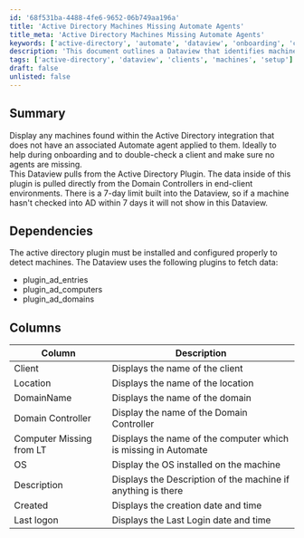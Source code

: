 ```yaml
---
id: '68f531ba-4488-4fe6-9652-06b749aa196a'
title: 'Active Directory Machines Missing Automate Agents'
title_meta: 'Active Directory Machines Missing Automate Agents'
keywords: ['active-directory', 'automate', 'dataview', 'onboarding', 'clients', 'machines']
description: 'This document outlines a Dataview that identifies machines within the Active Directory integration that do not have an associated Automate agent. It is designed to assist during the onboarding process and to ensure that no agents are missing for clients. The Dataview pulls data from the Active Directory Plugin, which retrieves information directly from Domain Controllers in client environments, with a 7-day data limit.'
tags: ['active-directory', 'dataview', 'clients', 'machines', 'setup']
draft: false
unlisted: false
---
```

## Summary

Display any machines found within the Active Directory integration that does not have an associated Automate agent applied to them. Ideally to help during onboarding and to double-check a client and make sure no agents are missing.  
This Dataview pulls from the Active Directory Plugin. The data inside of this plugin is pulled directly from the Domain Controllers in end-client environments. There is a 7-day limit built into the Dataview, so if a machine hasn't checked into AD within 7 days it will not show in this Dataview.  

## Dependencies

The active directory plugin must be installed and configured properly to detect machines. The Dataview uses the following plugins to fetch data:

- plugin_ad_entries
- plugin_ad_computers
- plugin_ad_domains

## Columns

| Column                     | Description                                         |
|---------------------------|-----------------------------------------------------|
| Client                    | Displays the name of the client                     |
| Location                  | Displays the name of the location                   |
| DomainName                | Displays the name of the domain                     |
| Domain Controller          | Display the name of the Domain Controller           |
| Computer Missing from LT  | Displays the name of the computer which is missing in Automate |
| OS                        | Display the OS installed on the machine             |
| Description               | Displays the Description of the machine if anything is there |
| Created                   | Displays the creation date and time                 |
| Last logon               | Displays the Last Login date and time               |












